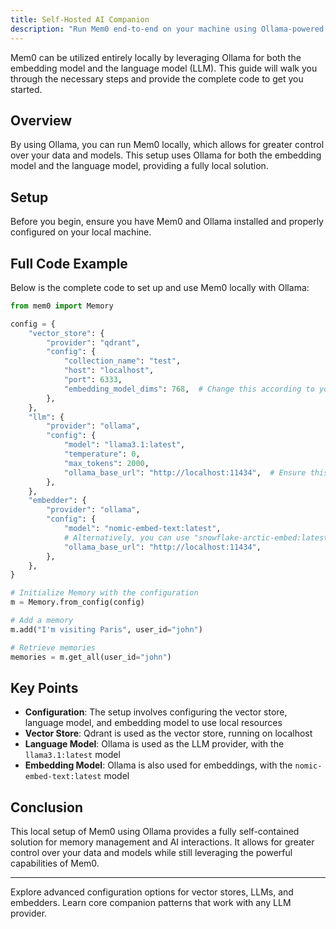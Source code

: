 ```yaml
---
title: Self-Hosted AI Companion
description: "Run Mem0 end-to-end on your machine using Ollama-powered LLMs and embedders."
---
```



Mem0 can be utilized entirely locally by leveraging Ollama for both the embedding model and the language model (LLM). This guide will walk you through the necessary steps and provide the complete code to get you started.

## Overview

By using Ollama, you can run Mem0 locally, which allows for greater control over your data and models. This setup uses Ollama for both the embedding model and the language model, providing a fully local solution.

## Setup

Before you begin, ensure you have Mem0 and Ollama installed and properly configured on your local machine.

## Full Code Example

Below is the complete code to set up and use Mem0 locally with Ollama:

```python
from mem0 import Memory

config = {
    "vector_store": {
        "provider": "qdrant",
        "config": {
            "collection_name": "test",
            "host": "localhost",
            "port": 6333,
            "embedding_model_dims": 768,  # Change this according to your local model's dimensions
        },
    },
    "llm": {
        "provider": "ollama",
        "config": {
            "model": "llama3.1:latest",
            "temperature": 0,
            "max_tokens": 2000,
            "ollama_base_url": "http://localhost:11434",  # Ensure this URL is correct
        },
    },
    "embedder": {
        "provider": "ollama",
        "config": {
            "model": "nomic-embed-text:latest",
            # Alternatively, you can use "snowflake-arctic-embed:latest"
            "ollama_base_url": "http://localhost:11434",
        },
    },
}

# Initialize Memory with the configuration
m = Memory.from_config(config)

# Add a memory
m.add("I'm visiting Paris", user_id="john")

# Retrieve memories
memories = m.get_all(user_id="john")
```

## Key Points

- **Configuration**: The setup involves configuring the vector store, language model, and embedding model to use local resources
- **Vector Store**: Qdrant is used as the vector store, running on localhost
- **Language Model**: Ollama is used as the LLM provider, with the `llama3.1:latest` model
- **Embedding Model**: Ollama is also used for embeddings, with the `nomic-embed-text:latest` model

## Conclusion

This local setup of Mem0 using Ollama provides a fully self-contained solution for memory management and AI interactions. It allows for greater control over your data and models while still leveraging the powerful capabilities of Mem0.

---

<CardGroup cols={2}>
  <Card title="Configure Open Source" icon="gear" href="/open-source/configuration">
    Explore advanced configuration options for vector stores, LLMs, and embedders.
  </Card>
  <Card title="Build a Mem0 Companion" icon="users" href="/cookbooks/essentials/building-ai-companion">
    Learn core companion patterns that work with any LLM provider.
  </Card>
</CardGroup>
